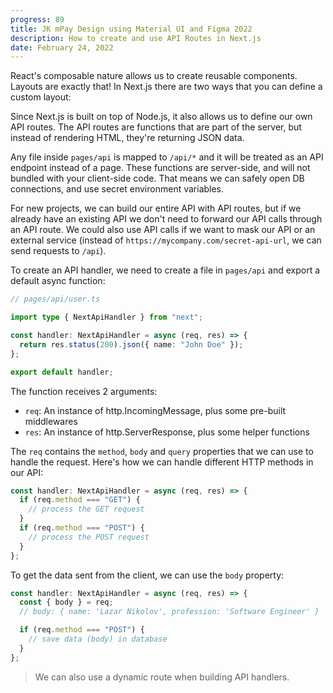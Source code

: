 ```yaml
---
progress: 89
title: JK mPay Design using Material UI and Figma 2022
description: How to create and use API Routes in Next.js
date: February 24, 2022
---
```


React's composable nature allows us to create reusable components. Layouts are exactly that! In Next.js there are two ways that you can define a custom layout:

Since Next.js is built on top of Node.js, it also allows us to define our own API routes. The API routes are functions that are part of the server, but instead of rendering HTML, they're returning JSON data.

Any file inside `pages/api` is mapped to `/api/*` and it will be treated as an API endpoint instead of a page. These functions are server-side, and will not bundled with your client-side code. That means we can safely open DB connections, and use secret environment variables.

For new projects, we can build our entire API with API routes, but if we already have an existing API we don't need to forward our API calls through an API route. We could also use API calls if we want to mask our API or an external service (instead of `https://mycompany.com/secret-api-url`, we can send requests to `/api`).

To create an API handler, we need to create a file in `pages/api` and export a default async function:

```typescript
// pages/api/user.ts

import type { NextApiHandler } from "next";

const handler: NextApiHandler = async (req, res) => {
  return res.status(200).json({ name: "John Doe" });
};

export default handler;
```

The function receives 2 arguments:

- `req`: An instance of http.IncomingMessage, plus some pre-built middlewares
- `res`: An instance of http.ServerResponse, plus some helper functions

The `req` contains the `method`, `body` and `query` properties that we can use to handle the request. Here's how we can handle different HTTP methods in our API:

```typescript
const handler: NextApiHandler = async (req, res) => {
  if (req.method === "GET") {
    // process the GET request
  }
  if (req.method === "POST") {
    // process the POST request
  }
};
```

To get the data sent from the client, we can use the `body` property:

```typescript
const handler: NextApiHandler = async (req, res) => {
  const { body } = req;
  // body: { name: 'Lazar Nikolov', profession: 'Software Engineer' }

  if (req.method === "POST") {
    // save data (body) in database
  }
};
```

> We can also use a dynamic route when building API handlers.
